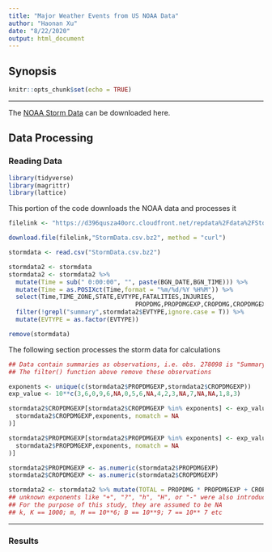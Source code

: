 ```yaml
---
title: "Major Weather Events from US NOAA Data"
author: "Haonan Xu"
date: "8/22/2020"
output: html_document
---
```


## Synopsis
```r
knitr::opts_chunk$set(echo = TRUE)
```

******

The [NOAA Storm Data](https://d396qusza40orc.cloudfront.net/repdata%2Fdata%2FStormData.csv.bz2) can be downloaded here.

## Data Processing
### Reading Data

```r
library(tidyverse)
library(magrittr)
library(lattice)
```

This portion of the code downloads the NOAA data and processes it

```r
filelink <- "https://d396qusza40orc.cloudfront.net/repdata%2Fdata%2FStormData.csv.bz2"

download.file(filelink,"StormData.csv.bz2", method = "curl")

stormdata <- read.csv("StormData.csv.bz2")

stormdata2 <- stormdata
stormdata2 <- stormdata2 %>%
  mutate(Time = sub(" 0:00:00", "", paste(BGN_DATE,BGN_TIME))) %>%
  mutate(Time = as.POSIXct(Time,format = "%m/%d/%Y %H%M")) %>%
  select(Time,TIME_ZONE,STATE,EVTYPE,FATALITIES,INJURIES,
                                   PROPDMG,PROPDMGEXP,CROPDMG,CROPDMGEXP) %>%
  filter(!grepl("summary",stormdata2$EVTYPE,ignore.case = T)) %>%
  mutate(EVTYPE = as.factor(EVTYPE))

remove(stormdata)
```

The following section processes the storm data for calculations
```r
## Data contain summaries as observations, i.e. obs. 278098 is "Summary: Nov. 16"
## The filter() function above remove these observations 

exponents <- unique(c(stormdata2$PROPDMGEXP,stormdata2$CROPDMGEXP))
exp_value <- 10**c(3,6,0,9,6,NA,0,5,6,NA,4,2,3,NA,7,NA,NA,1,8,3)

stormdata2$CROPDMGEXP[stormdata2$CROPDMGEXP %in% exponents] <- exp_value[match(
  stormdata2$CROPDMGEXP,exponents, nomatch = NA
)]

stormdata2$PROPDMGEXP[stormdata2$PROPDMGEXP %in% exponents] <- exp_value[match(
  stormdata2$PROPDMGEXP,exponents, nomatch = NA
)]

stormdata2$PROPDMGEXP <- as.numeric(stormdata2$PROPDMGEXP)
stormdata2$CROPDMGEXP <- as.numeric(stormdata2$CROPDMGEXP)

stormdata2 <- stormdata2 %>% mutate(TOTAL = PROPDMG * PROPDMGEXP + CROPDMG * CROPDMGEXP)
## unknown exponents like "+", "?", "h", "H", or "-" were also introduced in the data
## For the purpose of this study, they are assumed to be NA 
## k, K == 1000; m, M == 10**6; B == 10**9; 7 == 10** 7 etc

```

******


### Results


```r

```

